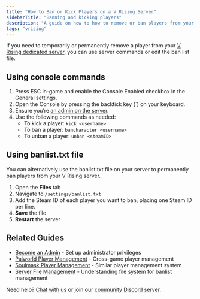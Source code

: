 ```yaml
---
title: "How to Ban or Kick Players on a V Rising Server"
sidebarTitle: "Banning and kicking players"
description: "A guide on how to how to remove or ban players from your V Rising server."
tags: "vrising"
---
```


If you need to temporarily or permanently remove a player from your [V Rising dedicated server](https://berrybyte.net/v-rising-server-hosting), you can use server commands or edit the ban list file.

## Using console commands

1.	Press ESC in-game and enable the Console Enabled checkbox in the General settings.
2.	Open the Console by pressing the backtick key (`) on your keyboard.
3.	Ensure you’re [an admin on the server](./become-an-admin).
4.	Use the following commands as needed:
    - 	To kick a player: `kick <username>`
    -	To ban a player: `bancharacter <username>`
    - 	To unban a player: `unban <steamID>`

## Using banlist.txt file

You can alternatively use the banlist.txt file on your server to permanently ban players from your V Rising server.

1. Open the **Files** tab
2. Navigate to `/settings/banlist.txt`
3. Add the Steam ID of each player you want to ban, placing one Steam ID per line.
4. **Save** the file
5. **Restart** the server

## Related Guides

- [Become an Admin](/games/vrising/become-an-admin) - Set up administrator privileges
- [Palworld Player Management](/games/palworld/ban-and-kick-players) - Cross-game player management
- [Soulmask Player Management](/games/soulmask/banning-and-unbanning-players) - Similar player management system
- [Server File Management](/panel/overview) - Understanding file system for banlist management

Need help? [Chat with us](https://berrybyte.net/contact) or join our [community Discord server](https://discord.com/invite/Pv8DMpXtma).